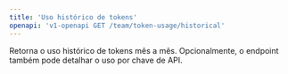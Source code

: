 ```yaml
---
title: 'Uso histórico de tokens'
openapi: 'v1-openapi GET /team/token-usage/historical'
---
```


Retorna o uso histórico de tokens mês a mês. Opcionalmente, o endpoint também pode detalhar o uso por chave de API.